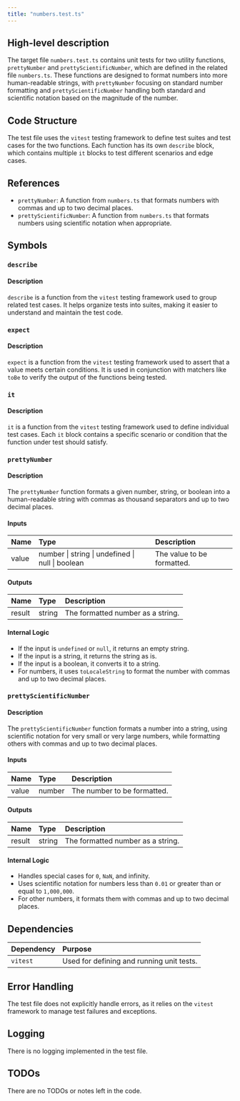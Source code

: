 ```yaml
---
title: "numbers.test.ts"
---
```


## High-level description

The target file `numbers.test.ts` contains unit tests for two utility functions, `prettyNumber` and `prettyScientificNumber`, which are defined in the related file `numbers.ts`. These functions are designed to format numbers into more human-readable strings, with `prettyNumber` focusing on standard number formatting and `prettyScientificNumber` handling both standard and scientific notation based on the magnitude of the number.

## Code Structure

The test file uses the `vitest` testing framework to define test suites and test cases for the two functions. Each function has its own `describe` block, which contains multiple `it` blocks to test different scenarios and edge cases.

## References

- `prettyNumber`: A function from `numbers.ts` that formats numbers with commas and up to two decimal places.
- `prettyScientificNumber`: A function from `numbers.ts` that formats numbers using scientific notation when appropriate.

## Symbols

### `describe`
#### Description
`describe` is a function from the `vitest` testing framework used to group related test cases. It helps organize tests into suites, making it easier to understand and maintain the test code.

### `expect`
#### Description
`expect` is a function from the `vitest` testing framework used to assert that a value meets certain conditions. It is used in conjunction with matchers like `toBe` to verify the output of the functions being tested.

### `it`
#### Description
`it` is a function from the `vitest` testing framework used to define individual test cases. Each `it` block contains a specific scenario or condition that the function under test should satisfy.

### `prettyNumber`
#### Description
The `prettyNumber` function formats a given number, string, or boolean into a human-readable string with commas as thousand separators and up to two decimal places.

#### Inputs
| Name  | Type                      | Description                                      |
|:------|:--------------------------|:-------------------------------------------------|
| value | number \| string \| undefined \| null \| boolean | The value to be formatted. |

#### Outputs
| Name   | Type   | Description                        |
|:-------|:-------|:-----------------------------------|
| result | string | The formatted number as a string.  |

#### Internal Logic
- If the input is `undefined` or `null`, it returns an empty string.
- If the input is a string, it returns the string as is.
- If the input is a boolean, it converts it to a string.
- For numbers, it uses `toLocaleString` to format the number with commas and up to two decimal places.

### `prettyScientificNumber`
#### Description
The `prettyScientificNumber` function formats a number into a string, using scientific notation for very small or very large numbers, while formatting others with commas and up to two decimal places.

#### Inputs
| Name  | Type   | Description                        |
|:------|:-------|:-----------------------------------|
| value | number | The number to be formatted.        |

#### Outputs
| Name   | Type   | Description                        |
|:-------|:-------|:-----------------------------------|
| result | string | The formatted number as a string.  |

#### Internal Logic
- Handles special cases for `0`, `NaN`, and infinity.
- Uses scientific notation for numbers less than `0.01` or greater than or equal to `1,000,000`.
- For other numbers, it formats them with commas and up to two decimal places.

## Dependencies

| Dependency | Purpose                                      |
|:-----------|:---------------------------------------------|
| `vitest`   | Used for defining and running unit tests.    |

## Error Handling

The test file does not explicitly handle errors, as it relies on the `vitest` framework to manage test failures and exceptions.

## Logging

There is no logging implemented in the test file.

## TODOs

There are no TODOs or notes left in the code.